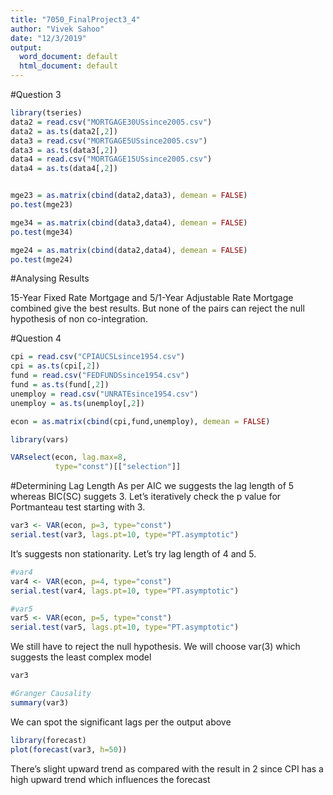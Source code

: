 ---
title: "7050_FinalProject3_4"
author: "Vivek Sahoo"
date: "12/3/2019"
output:
  word_document: default
  html_document: default
---

#Question 3

```{r}
library(tseries)
data2 = read.csv("MORTGAGE30USsince2005.csv")
data2 = as.ts(data2[,2])
data3 = read.csv("MORTGAGE5USsince2005.csv")
data3 = as.ts(data3[,2])
data4 = read.csv("MORTGAGE15USsince2005.csv")
data4 = as.ts(data4[,2])


mge23 = as.matrix(cbind(data2,data3), demean = FALSE)
po.test(mge23)

mge34 = as.matrix(cbind(data3,data4), demean = FALSE)
po.test(mge34)

mge24 = as.matrix(cbind(data2,data4), demean = FALSE)
po.test(mge24)
```

#Analysing Results

15-Year Fixed Rate Mortgage and 5/1-Year Adjustable Rate Mortgage combined give the best results. But none of the pairs can reject the null hypothesis of non co-integration.

#Question 4

```{r}
cpi = read.csv("CPIAUCSLsince1954.csv")
cpi = as.ts(cpi[,2])
fund = read.csv("FEDFUNDSsince1954.csv")
fund = as.ts(fund[,2])
unemploy = read.csv("UNRATEsince1954.csv")
unemploy = as.ts(unemploy[,2])

econ = as.matrix(cbind(cpi,fund,unemploy), demean = FALSE)

library(vars)

VARselect(econ, lag.max=8,
          type="const")[["selection"]]
```

#Determining Lag Length
As per AIC we suggests the lag length of 5 whereas BIC(SC) suggets 3. 
Let's iteratively check the p value for Portmanteau test starting with 3.

```{r}
var3 <- VAR(econ, p=3, type="const")
serial.test(var3, lags.pt=10, type="PT.asymptotic")
```

It's suggests non stationarity. Let's try lag length of 4 and 5.

```{r}
#var4
var4 <- VAR(econ, p=4, type="const")
serial.test(var4, lags.pt=10, type="PT.asymptotic")

#var5
var5 <- VAR(econ, p=5, type="const")
serial.test(var5, lags.pt=10, type="PT.asymptotic")
```

We still have to reject the null hypothesis. We will choose var(3) which suggests the least complex model

```{r}
var3

#Granger Causality
summary(var3)
```

We can spot the significant lags per the output above

```{r}
library(forecast)
plot(forecast(var3, h=50))
```

There's slight upward trend as compared with the result in 2 since CPI has a high upward trend which influences the forecast